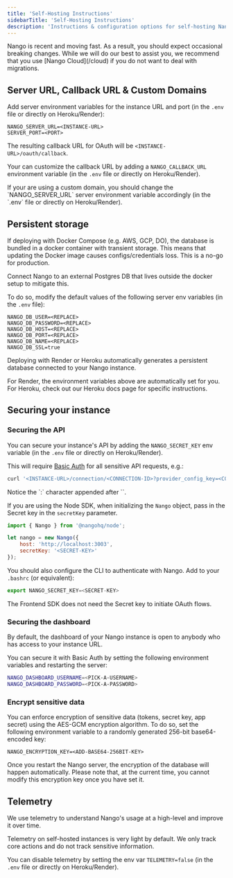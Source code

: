 ```yaml
---
title: 'Self-Hosting Instructions'
sidebarTitle: 'Self-Hosting Instructions'
description: 'Instructions & configuration options for self-hosting Nango.'
---
```


<Warning>
Nango is recent and moving fast. As a result, you should expect occasional breaking changes. While we will do our best to assist you, we recommend that you use [Nango Cloud](/cloud) if you do not want to deal with migrations.

</Warning>

## Server URL, Callback URL & Custom Domains[](#custom-urls 'Direct link to Server URL, Callback URL & Custom Domains')

Add server environment variables for the instance URL and port (in the `.env`
file or directly on Heroku/Render):

```
NANGO_SERVER_URL=<INSTANCE-URL>
SERVER_PORT=<PORT>
```

The resulting callback URL for OAuth will be `<INSTANCE-URL>/oauth/callback`.

<Note>Your can customize the callback URL by adding a `NANGO_CALLBACK_URL` environment variable (in the `.env` file or directly on Heroku/Render).</Note>

<Note>
    If your are using a custom domain, you should change the `NANGO_SERVER_URL` server environment variable accordingly (in the `.env` file or directly on
    Heroku/Render).
</Note>

## Persistent storage[](#persistent-storage 'Direct link to Persistent storage')

If deploying with Docker Compose (e.g. AWS, GCP, DO), the database is bundled in
a docker container with transient storage. This means that updating the Docker
image causes configs/credentials loss. This is a no-go for production.

Connect Nango to an external Postgres DB that lives outside the docker setup to
mitigate this.

To do so, modify the default values of the following server env variables (in
the `.env` file):

```
NANGO_DB_USER=<REPLACE>
NANGO_DB_PASSWORD=<REPLACE>
NANGO_DB_HOST=<REPLACE>
NANGO_DB_PORT=<REPLACE>
NANGO_DB_NAME=<REPLACE>
NANGO_DB_SSL=true
```

<Tip>
Deploying with Render or Heroku automatically generates a persistent database
connected to your Nango instance.

For Render, the environment variables above are automatically set for you. For
Heroku, check out our Heroku docs page for specific instructions.

</Tip>

## Securing your instance[](#securing-your-instance 'Direct link to Securing your instance')

### Securing the API[](#securing-the-api 'Direct link to Securing the API')

You can secure your instance's API by adding the `NANGO_SECRET_KEY` env variable
(in the `.env` file or directly on Heroku/Render).

This will require
[Basic Auth](https://en.wikipedia.org/wiki/Basic%5Faccess%5Fauthentication) for
all sensitive API requests, e.g.:

```bash
curl '<INSTANCE-URL>/connection/<CONNECTION-ID>?provider_config_key=<CONFIG-KEY>' -u '<SECRET-KEY>:'
```

<Warning>
Notice the `:` character appended after `<SECRET-KEY>`.
</Warning>

If you are using the Node SDK, when initializing the `Nango` object, pass in the
Secret key in the `secretKey` parameter.

```js
import { Nango } from '@nangohq/node';

let nango = new Nango({
    host: 'http://localhost:3003',
    secretKey: '<SECRET-KEY>'
});
```

You should also configure the CLI to authenticate with Nango. Add to your
`.bashrc` (or equivalent):

```js
export NANGO_SECRET_KEY=<SECRET-KEY>
```

<Tip>The Frontend SDK does not need the Secret key to initiate OAuth flows.</Tip>

### Securing the dashboard[](#securing-the-dashboard 'Direct link to Securing the dashboard')

By default, the dashboard of your Nango instance is open to anybody who has
access to your instance URL.

You can secure it with Basic Auth by setting the following environment variables
and restarting the server:

```bash
NANGO_DASHBOARD_USERNAME=<PICK-A-USERNAME>
NANGO_DASHBOARD_PASSWORD=<PICK-A-PASSWORD>
```

### Encrypt sensitive data[](#encrypt-sensitive-data 'Direct link to Encrypt sensitive data')

You can enforce encryption of sensitive data (tokens, secret key, app secret)
using the AES-GCM encryption algorithm. To do so, set the following environment
variable to a randomly generated 256-bit base64-encoded key:

```
NANGO_ENCRYPTION_KEY=<ADD-BASE64-256BIT-KEY>
```

Once you restart the Nango server, the encryption of the database will happen
automatically. Please note that, at the current time, you cannot modify this
encryption key once you have set it.

## Telemetry[](#telemetry 'Direct link to Telemetry')

We use telemetry to understand Nango's usage at a high-level and improve it over
time.

Telemetry on self-hosted instances is very light by default. We only track core
actions and do not track sensitive information.

You can disable telemetry by setting the env var `TELEMETRY=false` (in the
`.env` file or directly on Heroku/Render).

